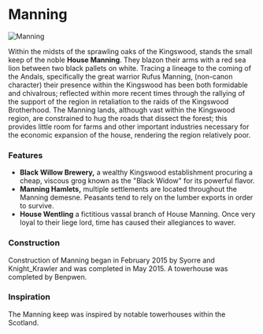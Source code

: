 

# Manning

<Image src="https://cdn.sanity.io/images/1as7cn02/production/c5bdb77146667584df92d7c4087509a0edce70ce-1920x1017.png?w=976&h=350&fit=crop&crop=center&auto=format" alt="Manning" width={976} height={350}  />

<ProjectDetails
  floatRight
  region="Crownlands"
  house="House Manning"
  type="Keep"
  status="Completed"
  warp="/warp manning"
  projectLead="Syorre, Knight_Krawler"
  dateStarted="March 10, 2015"
  dateCompleted="March 10, 2015"
/>

Within the midsts of the sprawling oaks of the Kingswood, stands the small keep of the noble **House Manning**. They blazon their arms with a red sea lion between two black pallets on white. Tracing a lineage to the coming of the Andals, specifically the great warrior Rufus Manning, (non-canon character) their presence within the Kingswood has been both formidable and chivalrous; reflected within more recent times through the rallying of the support of the region in retaliation to the raids of the Kingswood Brotherhood. The Manning lands, although vast within the Kingswood region, are constrained to hug the roads that dissect the forest; this provides little room for farms and other important industries necessary for the economic expansion of the house, rendering the region relatively poor.

### Features

* **Black Willow Brewery,** a wealthy Kingswood establishment procuring a cheap, viscous grog known as the "Black Widow" for its powerful flavor.
* **Manning Hamlets,** multiple settlements are located throughout the Manning demesne. Peasants tend to rely on the lumber exports in order to survive.
* **House Wentling** a fictitious vassal branch of House Manning. Once very loyal to their liege lord, time has caused their allegiances to waver.

### Construction

Construction of Manning began in February 2015 by Syorre and Knight_Krawler and was completed in May 2015. A towerhouse was completed by Benpwen.

### Inspiration

The Manning keep was inspired by notable towerhouses within the Scotland.